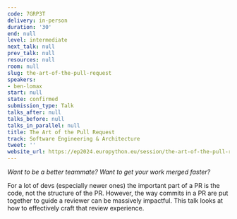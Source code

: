 ```yaml
---
code: 7GRP3T
delivery: in-person
duration: '30'
end: null
level: intermediate
next_talk: null
prev_talk: null
resources: null
room: null
slug: the-art-of-the-pull-request
speakers:
- ben-lomax
start: null
state: confirmed
submission_type: Talk
talks_after: null
talks_before: null
talks_in_parallel: null
title: The Art of the Pull Request
track: Software Engineering & Architecture
tweet: ''
website_url: https://ep2024.europython.eu/session/the-art-of-the-pull-request
---
```


*Want to be a better teammate? Want to get your work merged faster?*

For a lot of devs (especially newer ones) the important part of a PR is the code, not the structure of the PR. However, the way commits in a PR are put together to guide a reviewer can be massively impactful. This talk looks at how to effectively craft that review experience.
